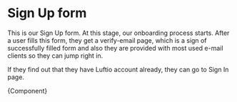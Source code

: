 
<Meta title="Modules/Sign up form" component={SignUpForm} />

# Sign Up form

This is our Sign Up form. At this stage, our onboarding process starts. After a user fills this form, they get a verify-email page, which is a sign of successfully filled form and also they are provided with most used e-mail clients so they can jump right in.

If they find out that they have Luftio account already, they can go to Sign In page.


<Canvas>
  <Story name="Sign up form">{Component}</Story>
</Canvas>

